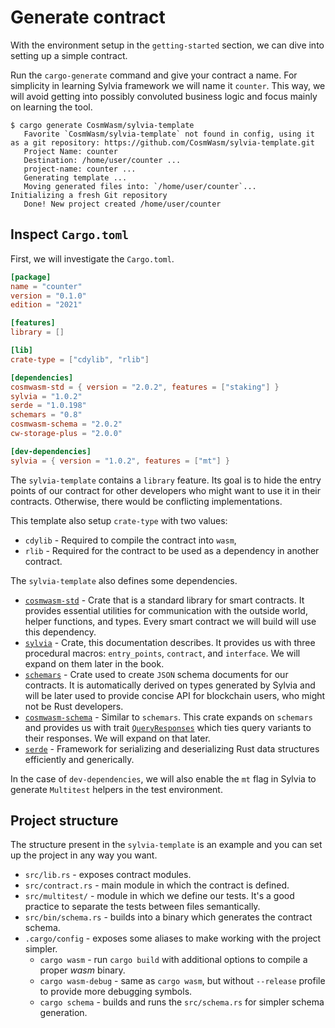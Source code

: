 # Generate contract

With the environment setup in the `getting-started` section, we can dive into
setting up a simple contract.

Run the `cargo-generate` command and give your contract a name. For simplicity
in learning Sylvia framework we will name it `counter`. This way, we will avoid
getting into possibly convoluted business logic and focus mainly on learning the
tool.

```shell
$ cargo generate CosmWasm/sylvia-template
   Favorite `CosmWasm/sylvia-template` not found in config, using it as a git repository: https://github.com/CosmWasm/sylvia-template.git
   Project Name: counter
   Destination: /home/user/counter ...
   project-name: counter ...
   Generating template ...
   Moving generated files into: `/home/user/counter`...
Initializing a fresh Git repository
   Done! New project created /home/user/counter
```

## Inspect `Cargo.toml`

First, we will investigate the `Cargo.toml`.

```toml
[package]
name = "counter"
version = "0.1.0"
edition = "2021"

[features]
library = []

[lib]
crate-type = ["cdylib", "rlib"]

[dependencies]
cosmwasm-std = { version = "2.0.2", features = ["staking"] }
sylvia = "1.0.2"
serde = "1.0.198"
schemars = "0.8"
cosmwasm-schema = "2.0.2"
cw-storage-plus = "2.0.0"

[dev-dependencies]
sylvia = { version = "1.0.2", features = ["mt"] }
```

The `sylvia-template` contains a `library` feature. Its goal is to hide the
entry points of our contract for other developers who might want to use it in
their contracts. Otherwise, there would be conflicting implementations.

This template also setup `crate-type` with two values:

- `cdylib` - Required to compile the contract into `wasm`,
- `rlib` - Required for the contract to be used as a dependency in another
  contract.

The `sylvia-template` also defines some dependencies.

- [`cosmwasm-std`](https://docs.rs/cosmwasm-std/latest/cosmwasm_std/) - Crate
  that is a standard library for smart contracts. It provides essential
  utilities for communication with the outside world, helper functions, and
  types. Every smart contract we will build will use this dependency.
- [`sylvia`](https://docs.rs/sylvia/latest/sylvia/) - Crate, this documentation
  describes. It provides us with three procedural macros: `entry_points`,
  `contract`, and `interface`. We will expand on them later in the book.
- [`schemars`](https://docs.rs/schemars/latest/schemars/index.html) - Crate used
  to create `JSON` schema documents for our contracts. It is automatically
  derived on types generated by Sylvia and will be later used to provide concise
  API for blockchain users, who might not be Rust developers.
- [`cosmwasm-schema`](https://docs.rs/cosmwasm-schema/latest/cosmwasm_schema/) -
  Similar to `schemars`. This crate expands on `schemars` and provides us with
  trait
  [`QueryResponses`](https://docs.rs/cosmwasm-schema/latest/cosmwasm_schema/trait.QueryResponses.html)
  which ties query variants to their responses. We will expand on that later.
- [`serde`](https://docs.rs/serde/latest/serde/) - Framework for serializing and
  deserializing Rust data structures efficiently and generically.

In the case of `dev-dependencies`, we will also enable the `mt` flag in Sylvia
to generate `Multitest` helpers in the test environment.

## Project structure

The structure present in the `sylvia-template` is an example and you can set up
the project in any way you want.

- `src/lib.rs` - exposes contract modules.
- `src/contract.rs` - main module in which the contract is defined.
- `src/multitest/` - module in which we define our tests. It's a good practice
  to separate the tests between files semantically.
- `src/bin/schema.rs` - builds into a binary which generates the contract
  schema.
- `.cargo/config` - exposes some aliases to make working with the project
  simpler.
  - `cargo wasm` - run `cargo build` with additional options to compile a proper
    _wasm_ binary.
  - `cargo wasm-debug` - same as `cargo wasm`, but without `--release` profile
    to provide more debugging symbols.
  - `cargo schema` - builds and runs the `src/schema.rs` for simpler schema
    generation.
